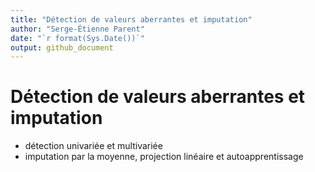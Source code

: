 ```yaml
---
title: "Détection de valeurs aberrantes et imputation"
author: "Serge-Étienne Parent"
date: "`r format(Sys.Date())`"
output: github_document
---
```


# Détection de valeurs aberrantes et imputation {#chapitre-outliers}

- détection univariée et multivariée
- imputation par la moyenne, projection linéaire et autoapprentissage